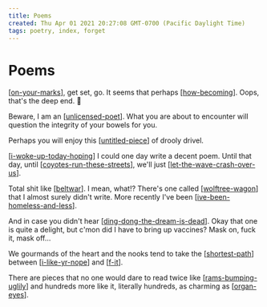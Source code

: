 ```yaml
---
title: Poems
created: Thu Apr 01 2021 20:27:08 GMT-0700 (Pacific Daylight Time)
tags: poetry, index, forget
---
```


# Poems

[[on-your-marks]], get set, go.
It seems that perhaps [[how-becoming]].
Oops, that's the deep end. 🤿

Beware, I am an [[unlicensed-poet]].
What you are about to encounter
will question the integrity of your bowels for you.

Perhaps you will enjoy this [[untitled-piece]] of drooly drivel.

[[i-woke-up-today-hoping]] I could one day write a decent poem.
Until that day, until [[coyotes-run-these-streets]], we'll just [[let-the-wave-crash-over-us]].

Total shit like [[beltwar]]. I mean, what!?
There's one called [[wolftree-wagon]] that I almost surely didn't write.
More recently I've been [[ive-been-homeless-and-less]].

And in case you didn't hear [[ding-dong-the-dream-is-dead]].
Okay that one is quite a delight, but c'mon did I have to bring up vaccines?
Mask on, fuck it, mask off…

We gourmands of the heart and the nooks tend to take the [[shortest-path]] between [[i-like-yr-nope]] and [[f-it]].

There are pieces that no one would dare to read twice like [[rams-bumping-uglily]]
and hundreds more like it, literally hundreds, as charming as [[organ-eyes]].

[//begin]: # "Autogenerated link references for markdown compatibility"
[on-your-marks]: poetry/bemused/on-your-marks "On your marks"
[how-becoming]: poetry/bemused/how-becoming "We are being experiencing becoming itself"
[unlicensed-poet]: poetry/bemused/unlicensed-poet "unlicensed poet"
[untitled-piece]: poetry/bemused/untitled-piece "Untitled piece"
[i-woke-up-today-hoping]: poetry/i-woke-up-today-hoping "I woke up today hoping"
[coyotes-run-these-streets]: poetry/coyotes-run-these-streets "coyotes run these streets"
[let-the-wave-crash-over-us]: poetry/the-otter-path/let-the-wave-crash-over-us "Let the wave crash over us 🌊"
[beltwar]: poetry/fart-patio/beltwar "Eclipsing Binaries"
[wolftree-wagon]: poetry/the-otter-path/wolftree-wagon "Wolftree Wagon"
[ive-been-homeless-and-less]: poetry/ive-been-homeless-and-less "Homeless and Less"
[ding-dong-the-dream-is-dead]: poetry/ding-dong-the-dream-is-dead "Ding Dong the Dream is Dead"
[shortest-path]: poetry/shortest-path "Shortest Path"
[i-like-yr-nope]: poetry/the-otter-path/i-like-yr-nope "I like yr nope"
[f-it]: poetry/the-otter-path/f-it "F it"
[rams-bumping-uglily]: ../attend/stories/rams-bumping-uglily "Uglily Ramscuttle"
[organ-eyes]: poetry/organ-eyes "Organ Eyes"
[//end]: # "Autogenerated link references"